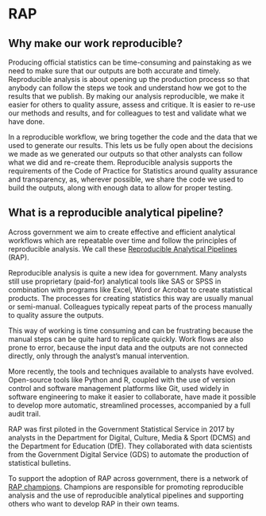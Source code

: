# RAP

## Why make our work reproducible?
Producing official statistics can be time-consuming and painstaking as we need to make sure that our outputs are both accurate and timely.  Reproducible analysis is about opening up the production process so that anybody can follow the steps we took and understand how we got to the results that we publish.  By making our analysis reproducible, we make it easier for others to quality assure, assess and critique.  It is easier to re-use our methods and results, and for colleagues to test and validate what we have done.

In a reproducible workflow, we bring together the code and the data that we used to generate our results.  This lets us be fully open about the decisions we made as we generated our outputs so that other analysts can follow what we did and re-create them.  Reproducible analysis supports the requirements of the Code of Practice for Statistics around quality assurance and transparency, as, wherever possible, we share the code we used to build the outputs, along with enough data to allow for proper testing.

## What is a reproducible analytical pipeline?
Across government we aim to create effective and efficient analytical workflows which are repeatable over time and follow the principles of reproducible analysis. We call these [Reproducible Analytical Pipelines](https://dataingovernment.blog.gov.uk/2017/03/27/reproducible-analytical-pipeline/) (RAP).

Reproducible analysis is quite a new idea for government.  Many analysts still use proprietary (paid-for) analytical tools like SAS or SPSS in combination with programs like Excel, Word or Acrobat to create statistical products. The processes for creating statistics this way are usually manual or semi-manual.  Colleagues typically repeat parts of the process manually to quality assure the outputs.

This way of working is time consuming and can be frustrating because the manual steps can be quite hard to replicate quickly.  Work flows are also prone to error, because the input data and the outputs are not connected directly, only through the analyst’s manual intervention.

More recently, the tools and techniques available to analysts have evolved. Open-source tools like Python and R, coupled with the use of version control and software management platforms like Git, used widely in software engineering to make it easier to collaborate, have made it possible to develop more automatic, streamlined processes, accompanied by a full audit trail.

RAP was first piloted in the Government Statistical Service in 2017 by analysts in the Department for Digital, Culture, Media & Sport (DCMS) and the Department for Education (DfE). They collaborated with data scientists from the Government Digital Service (GDS) to automate the production of statistical bulletins.

To support the adoption of RAP across government, there is a network of [RAP champions](https://gss.civilservice.gov.uk/about-us/champion-networks/reproducible-analytical-pipeline-rap-champions/). Champions are responsible for promoting reproducible analysis and the use of reproducible analytical pipelines and supporting others who want to develop RAP in their own teams.
